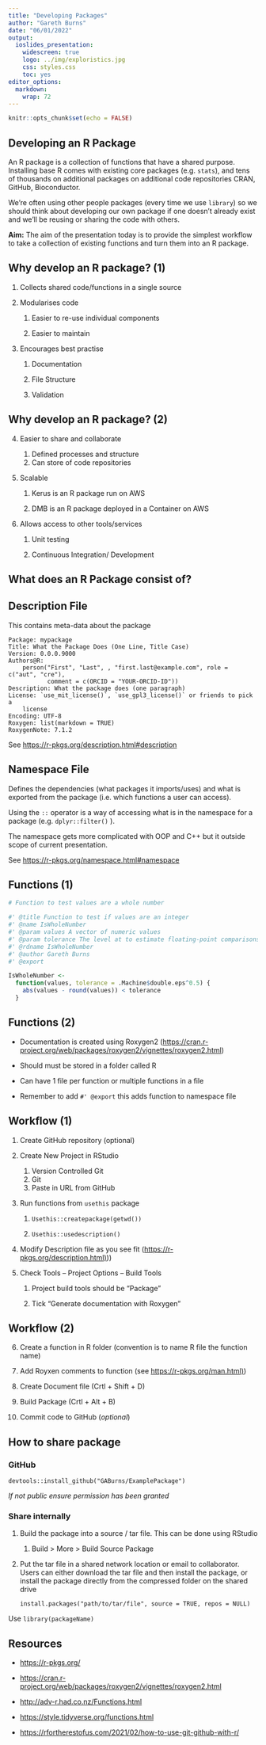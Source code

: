 ```yaml
---
title: "Developing Packages"
author: "Gareth Burns"
date: "06/01/2022"
output: 
  ioslides_presentation:
    widescreen: true
    logo: ../img/exploristics.jpg
    css: styles.css
    toc: yes
editor_options: 
  markdown: 
    wrap: 72
---
```


```r
knitr::opts_chunk$set(echo = FALSE)


```

## Developing an R Package

An R package is a collection of functions that have a shared purpose.
Installing base R comes with existing core packages (e.g. `stats`), and
tens of thousands on additional packages on additional code repositories
CRAN, GitHub, Bioconductor.

We're often using other people packages (every time we use `library`) so
we should think about developing our own package if one doesn't already
exist and we'll be reusing or sharing the code with others.

**Aim:** The aim of the presentation today is to provide the simplest
workflow to take a collection of existing functions and turn them into
an R package.

## Why develop an R package? (1)

1.  Collects shared code/functions in a single source

2.  Modularises code

    1.  Easier to re-use individual components

    2.  Easier to maintain

3.  Encourages best practise

    1.  Documentation

    2.  File Structure

    3.  Validation

## Why develop an R package? (2)

4.  Easier to share and collaborate

    1.  Defined processes and structure
    2.  Can store of code repositories

5.  Scalable

    1.  Kerus is an R package run on AWS

    2.  DMB is an R package deployed in a Container on AWS

6.  Allows access to other tools/services

    1.  Unit testing

    2.  Continuous Integration/ Development

## What does an R Package consist of?

## Description File

This contains meta-data about the package

    Package: mypackage
    Title: What the Package Does (One Line, Title Case)
    Version: 0.0.0.9000
    Authors@R: 
        person("First", "Last", , "first.last@example.com", role = c("aut", "cre"),
               comment = c(ORCID = "YOUR-ORCID-ID"))
    Description: What the package does (one paragraph)
    License: `use_mit_license()`, `use_gpl3_license()` or friends to pick a
        license
    Encoding: UTF-8
    Roxygen: list(markdown = TRUE)
    RoxygenNote: 7.1.2

See <https://r-pkgs.org/description.html#description>

## Namespace File

Defines the dependencies (what packages it imports/uses) and what is
exported from the package (i.e. which functions a user can access).

Using the `::` operator is a way of accessing what is in the namespace
for a package (e.g. `dplyr::filter()` ).

The namespace gets more complicated with OOP and C++ but it outside
scope of current presentation.

See <https://r-pkgs.org/namespace.html#namespace>

## Functions (1)

```r
# Function to test values are a whole number

#' @title Function to test if values are an integer
#' @name IsWholeNumber
#' @param values A vector of numeric values
#' @param tolerance The level at to estimate floating-point comparisons for integer
#' @rdname IsWholeNumber
#' @author Gareth Burns
#' @export

IsWholeNumber <-
  function(values, tolerance = .Machine$double.eps^0.5) {
    abs(values - round(values)) < tolerance
  }
```

## Functions (2)

-   Documentation is created using Roxygen2
    (<https://cran.r-project.org/web/packages/roxygen2/vignettes/roxygen2.html>)

-   Should must be stored in a folder called R

-   Can have 1 file per function or multiple functions in a file

-   Remember to add `#' @export` this adds function to namespace file

## Workflow (1)

1.  Create GitHub repository (optional)

2.  Create New Project in RStudio

    1.  Version Controlled Git
    2.  Git
    3.  Paste in URL from GitHub

3.  Run functions from `usethis` package

    1.  `Usethis::createpackage(getwd())`

    2.  `Usethis::usedescription()`

4.   Modify Description file as you see fit
    ([https://r-pkgs.org/description.html)](https://r-pkgs.org/description.html)))

5.  Check Tools -- Project Options -- Build Tools

    1.  Project build tools should be "Package"

    2.  Tick "Generate documentation with Roxygen"

## Workflow (2)

6.  Create a function in R folder (convention is to name R file the
    function name)

7.   Add Royxen comments to function (see
    [https://r-pkgs.org/man.html)](https://r-pkgs.org/man.html))

8.  Create Document file (Crtl + Shift + D)

9.  Build Package (Crtl + Alt + B)

10. Commit code to GitHub (*optional*)


## How to share package

### GitHub

`devtools::install_github("GABurns/ExamplePackage")`

*If not public ensure permission has been granted*

### Share internally

1.  Build the package into a source / tar file. This can be done using
    RStudio

    1.  Build \> More \> Build Source Package

2.  Put the tar file in a shared network location or email to
    collaborator. Users can either download the tar file and then
    install the package, or install the package directly from the
    compressed folder on the shared drive

        install.packages("path/to/tar/file", source = TRUE, repos = NULL)

Use `library(packageName)`

## Resources

-   <https://r-pkgs.org/>

-   <https://cran.r-project.org/web/packages/roxygen2/vignettes/roxygen2.html>

-   <http://adv-r.had.co.nz/Functions.html>

-   <https://style.tidyverse.org/functions.html>

-   <https://rfortherestofus.com/2021/02/how-to-use-git-github-with-r/>
